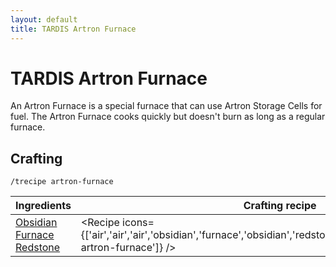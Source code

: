 ```yaml
---
layout: default
title: TARDIS Artron Furnace
---
```



TARDIS Artron Furnace
===================

An Artron Furnace is a special furnace that can use Artron Storage Cells for fuel. The Artron Furnace cooks quickly but doesn't burn as long as a regular furnace.

## Crafting

`/trecipe artron-furnace`

| Ingredients | Crafting recipe |
| ----------- | --------------- |
| [Obsidian](https://minecraft.wiki/w/Obsidian)<br/>[Furnace](https://minecraft.wiki/w/Furnace)<br/>[Redstone](https://minecraft.wiki/w/Redstone) | <Recipe icons={['air','air','air','obsidian','furnace','obsidian','redstone','redstone','redstone','tardis-artron-furnace']} /> |
